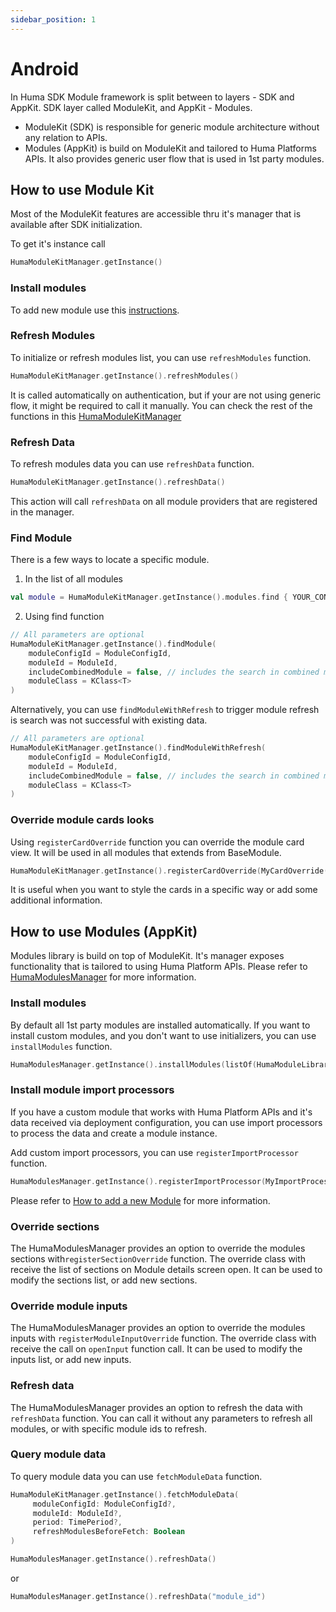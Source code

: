 ```yaml
---
sidebar_position: 1
---
```


# Android

In Huma SDK Module framework is split between to layers - SDK and AppKit. SDK layer called
ModuleKit, and AppKit - Modules.

* ModuleKit (SDK) is responsible for generic module architecture without any relation to APIs.
* Modules (AppKit) is build on ModuleKit and tailored to Huma Platforms APIs. It also provides
  generic user flow that is used in 1st party modules.

## How to use Module Kit

Most of the ModuleKit features are accessible thru it's manager that is available after SDK
initialization.

To get it's instance call

```kotlin
HumaModuleKitManager.getInstance()
```

### Install modules

To add new module use this [instructions](../How%20to%20add%20a%20new%20Module/Android).

### Refresh Modules

To initialize or refresh modules list, you can use ```refreshModules``` function.

```kotlin
HumaModuleKitManager.getInstance().refreshModules()
```

It is called automatically on authentication, but if your are not using generic flow, it might be
required to call it manually.
You can check the rest of the functions in
this [HumaModuleKitManager](../../../References/Module/Android/HumaModuleKitManager)

### Refresh Data

To refresh modules data you can use ```refreshData``` function.

```kotlin
HumaModuleKitManager.getInstance().refreshData()
```

This action will call ```refreshData``` on all module providers that are registered in the manager.

### Find Module

There is a few ways to locate a specific module.

1. In the list of all modules

```kotlin
val module = HumaModuleKitManager.getInstance().modules.find { YOUR_CONDITION }
```

2. Using find function

```kotlin
// All parameters are optional
HumaModuleKitManager.getInstance().findModule(
    moduleConfigId = ModuleConfigId,
    moduleId = ModuleId,
    includeCombinedModule = false, // includes the search in combined modules (e.g. Questionnaire)
    moduleClass = KClass<T>
)
```

Alternatively, you can use ```findModuleWithRefresh``` to trigger module refresh is search was not
successful with existing data.

```kotlin
// All parameters are optional
HumaModuleKitManager.getInstance().findModuleWithRefresh(
    moduleConfigId = ModuleConfigId,
    moduleId = ModuleId,
    includeCombinedModule = false, // includes the search in combined modules (e.g. Questionnaire)
    moduleClass = KClass<T>
)
```

### Override module cards looks

Using ```registerCardOverride``` function you can override the module card view. It will be used in
all modules that extends from BaseModule.

```kotlin
HumaModuleKitManager.getInstance().registerCardOverride(MyCardOverride())
```

It is useful when you want to style the cards in a specific way or add some additional information.

## How to use Modules (AppKit)

Modules library is build on top of ModuleKit. It's manager exposes functionality that is tailored to
using Huma Platform APIs. Please refer to
[HumaModulesManager](../../../References/Module/Android/HumaModulesManager) for more information.

### Install modules

By default all 1st party modules are installed automatically. If you want to install custom modules,
and you don't want to use initializers, you can use ```installModules``` function.

```kotlin
HumaModulesManager.getInstance().installModules(listOf(HumaModuleLibrary()))
```

### Install module import processors

If you have a custom module that works with Huma Platform APIs and it's data received via deployment
configuration, you can use import processors to process the data and create a module instance.

Add custom import processors, you can use ```registerImportProcessor``` function.

```kotlin
HumaModulesManager.getInstance().registerImportProcessor(MyImportProcessor())
```

Please refer to [How to add a new Module](../How%20to%20add%20a%20new%20Module/Android) for more
information.

### Override sections

The HumaModulesManager provides an option to override the modules sections
with```registerSectionOverride``` function. The override class with receive the list of sections on
Module details screen open. It can be used to modify the sections list, or add new sections.

### Override module inputs

The HumaModulesManager provides an option to override the modules inputs with
```registerModuleInputOverride``` function. The override class with receive the call on
```openInput``` function call. It can be used to modify the inputs list, or add new inputs.

### Refresh data

The HumaModulesManager provides an option to refresh the data with ```refreshData``` function. You
can call it without any parameters to refresh all modules, or with specific module ids to refresh.

### Query module data
To query module data you can use ```fetchModuleData``` function.
```kotlin
HumaModuleKitManager.getInstance().fetchModuleData(
     moduleConfigId: ModuleConfigId?, 
     moduleId: ModuleId?, 
     period: TimePeriod?, 
     refreshModulesBeforeFetch: Boolean
)
```

```kotlin
HumaModulesManager.getInstance().refreshData()
```

or

```kotlin
HumaModulesManager.getInstance().refreshData("module_id")
```
